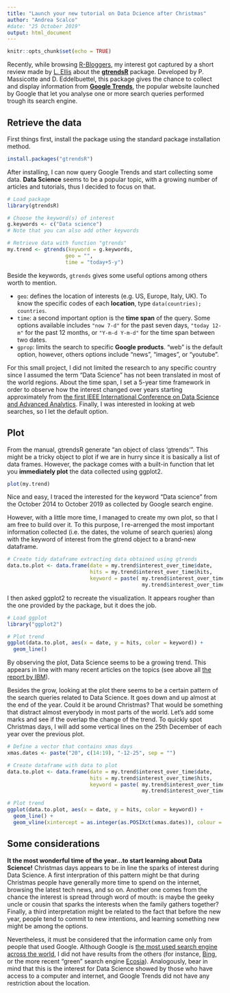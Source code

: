 ```yaml
---
title: "Launch your new tutorial on Data Dcience after Christmas"
author: "Andrea Scalco"
#date: "25 October 2019"
output: html_document
---
```


```r
knitr::opts_chunk$set(echo = TRUE)
```

Recently, while browsing [R-Bloggers](https://www.r-bloggers.com/), my interest got captured by a short review made by [L. Ellis](https://www.r-bloggers.com/fundatafriday-gtrendsr/) about the [**gtrendsR**](https://cran.r-project.org/web/packages/gtrendsR/gtrendsR.pdf) package. Developed by P. Massicotte and D. Eddelbuettel, this package gives the chance to collect and display information from [**Google Trends**](https://trends.google.com/trends), the popular website launched by Google that let you analyse one or more search queries performed trough its search engine.

## Retrieve the data

First things first, install the package using the standard package installation method. 

```r
install.packages("gtrendsR")
```

After installing, I can now query Google Trends and start collecting some data. **Data Science** seems to be a popular topic, with a growing number of articles and tutorials, thus I decided to focus on that.

```r
# Load package
library(gtrendsR)

# Choose the keyword(s) of interest
g.keywords <- c("Data science")
# Note that you can also add other keywords

# Retrieve data with function "gtrends"
my.trend <- gtrends(keyword = g.keywords,
                   geo = "",    
                   time = "today+5-y")
```

Beside the keywords, ```gtrends``` gives some useful options among others worth to mention.

- ```geo```: defines the location of interests (e.g. US, Europe, Italy, UK). To know the specific codes of each **location**, type ```data(countries); countries```.  
- ```time```: a second important option is the **time span** of the query. Some options available includes ```"now 7-d"``` for the past seven days, ```"today 12-m"``` for the past 12 months, or ```"Y-m-d Y-m-d"``` for the time span between two dates. 
- ```gprop```: limits the search to specific **Google products**. "web" is the default option, however, others options include "news", "images", or "youtube".

For this small project, I did not limited the research to any specific country since I assumed the term "Data Science" has not been translated in most of the world regions. About the time span, I set a 5-year time framework in order to observe how the interest changed over years starting approximately from [the first IEEE International Conference on Data Science and Advanced Analytics](https://web.archive.org/web/20170329172857/http://datamining.it.uts.edu.au/conferences/dsaa14/). Finally, I was interested in looking at web searches, so I let the default option.


## Plot

From the manual, gtrendsR generate "an object of class ‘gtrends’". This might be a tricky object to plot if we are in hurry since it is basically a list of data frames. However, the package comes with a built-in function that let you **immediately plot** the data collected using ggplot2.

```r
plot(my.trend)
```

Nice and easy, I traced the interested for the keyword "Data science" from the October 2014 to October 2019 as collected by Google search engine.

However, with a little more time, I managed to create my own plot, so that I am free to build over it. To this purpose, I re-arrenged the most important information collected (i.e. the dates, the volume of search queries) along with the keyword of interest from the gtrend object to a brand-new dataframe.

```r
# Create tidy dataframe extracting data obtained using gtrends
data.to.plot <- data.frame(date = my.trend$interest_over_time$date,
                           hits = my.trend$interest_over_time$hits,
                           keyword = paste( my.trend$interest_over_time$keyword, " (", 
                                            my.trend$interest_over_time$geo, ")", sep = ""))
```

I then asked ggplot2 to recreate the visualization. It appears rougher than the one provided by the package, but it does the job.

```r
# Load ggplot
library("ggplot2")

# Plot trend
ggplot(data.to.plot, aes(x = date, y = hits, color = keyword)) +
  geom_line()
```

By observing the plot, Data Science seems to be a growing trend. This appears in line with many recent articles on the topics (see above all [the report by IBM](https://www.ibm.com/downloads/cas/3RL3VXGA)).

Besides the grow, looking at the plot there seems to be a certain pattern of the search queries related to Data Science. It goes down and up almost at the end of the year. Could it be around Christmas? That would be something that distract almost everybody in most parts of the world. Let's add some marks and see if the overlap the change of the trend. To quickly spot Christmas days, I will add some vertical lines on the 25th December of each year over the previous plot.

```r
# Define a vector that contains xmas days
xmas.dates <- paste("20", c(14:19), "-12-25", sep = "")
```


```r
# Create dataframe with data to plot
data.to.plot <- data.frame(date = my.trend$interest_over_time$date,
                           hits = my.trend$interest_over_time$hits,
                           keyword = paste( my.trend$interest_over_time$keyword, " (", 
                                            my.trend$interest_over_time$geo, ")", sep = ""))

# Plot trend
ggplot(data.to.plot, aes(x = date, y = hits, color = keyword)) +
  geom_line() +
  geom_vline(xintercept = as.integer(as.POSIXct(xmas.dates)), colour = "blue", linetype = 3, size = 0.75) 
```

## Some considerations

**It the most wonderful time of the year...to start learning about Data Science!** Christmas days appears to be in line the sparks of interest during Data Science. A first interpration of this pattern might be that during Christmas people have generally more time to spend on the internet, browsing the latest tech news, and so on. Another one comes from the chance the interest is spread through word of mouth: is maybe the geeky uncle or cousin that sparks the interests when the family gathers together? Finally, a third interpretation might be related to the fact that before the new year, people tend to commit to new intentions, and learning something new might be among the options.

Nevertheless, it must be considered that the information came only from  people that used Google. Although Google is [the most used search engine across the world](https://gs.statcounter.com/search-engine-market-share), I did not have results from the others (for instance, [Bing](https://www.bing.com), or the more recent "green" search engine [Ecosia](https://www.ecosia.org/?c=en)). Analogously, bear in mind that this is the interest for Data Science showed by those who have access to a computer and internet, and Google Trends did not have any restriction about the location.


